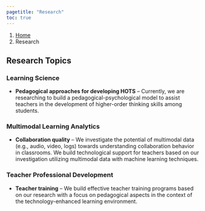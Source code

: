 ```yaml
---
pagetitle: "Research"
toc: true
---
```


```{=html}
<nav aria-label="breadcrumb">
  <ol class="breadcrumb">
    <li class="breadcrumb-item"><a href="index.html">Home</a></li>
    <li class="breadcrumb-item active" aria-current="page">Research</li>
  </ol>
</nav>
```

## Research Topics
### Learning Science

- **Pedagogical approaches for developing HOTS** – Currently, we are researching to build a pedagogical-psychological model to assist teachers in the development of higher-order thinking skills among students.

### Multimodal Learning Analytics

- **Collaboration quality** – We investigate the potential of multimodal data (e.g., audio, video, logs) towards understanding collaboration behavior in classrooms. We build technological support for teachers based on our investigation utilizing multimodal data with machine learning techniques.


### Teacher Professional Development

- **Teacher training** – We build effective teacher training programs based on our research with a focus on pedagogical aspects in the context of the technology-enhanced learning environment. 

